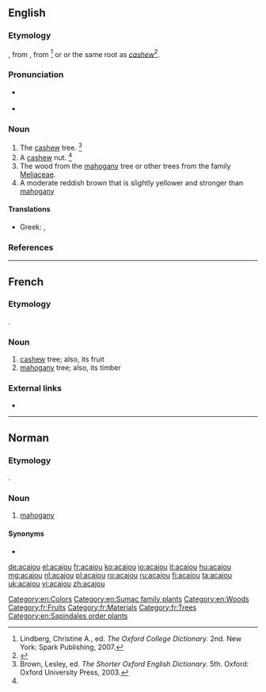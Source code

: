 ==English==

===Etymology===
{{borrowing|fr|acajou||cashew|lang=en}}, from {{etyl|pt|en}} {{m|pt|acaju}}, from {{etyl|tpw|en}} {{m|tpw|acaju}}<ref name=OCD>Lindberg, Christine A., ed. ''The Oxford College Dictionary.'' 2nd. New York: Spark Publishing, 2007.</ref> or {{m|tpw|agapu|agapú|mahogany}} or the same root as ''[[cashew]]''<ref>{{R:Dictionary.com}}</ref>.

===Pronunciation===
* {{a|RP}} {{IPA|/ˈæ.kə.ʒuː/|lang=en}}
* {{a|US}} {{IPA|/ˈæ.kəˌʒu/|/ˈæ.kəˌd͡ʒu/|/a.kaˈʒu/|lang=en}}

===Noun===
{{en-noun}}

# The [[cashew]] tree. {{defdate|From the late 16th century.}}<ref name=SOED>Brown, Lesley, ed. ''The Shorter Oxford English Dictionary.'' 5th. Oxford: Oxford University Press, 2003.</ref>
# A [[cashew]] nut. {{defdate|From the late 16th century.}}<ref name=SOED/>
# The wood from the [[mahogany]] tree or other trees from the family [[Meliaceae]].
# A moderate reddish brown that is slightly yellower and stronger than [[mahogany]] {{color panel|4C2F27}}

====Translations====
{{trans-see|cashew tree|cashew}}

{{trans-see|cashew nut|cashew nut}}

{{trans-see|wood from trees of Meliaceae family|mahogany}}

{{trans-top|moderate reddish brown colour}}
* Greek: {{t+|el|ακαζού|n|sc=Grek}}, {{t|el|καστανοκόκκινο|n|sc=Grek}}
{{trans-mid}}
{{trans-bottom}}

===References===
<references/>

[[Category:en:Colors]]
[[Category:en:Sumac family plants]]
[[Category:en:Woods]]

----

==French==

===Etymology===
{{borrowing|pt|acaju|lang=fr}}.

===Noun===
{{fr-noun|m}}

# [[cashew]] tree; also, its fruit
# [[mahogany]] tree; also, its timber

===External links===
* {{R:TLFi}}

[[Category:fr:Fruits]]
[[Category:fr:Materials]]
[[Category:fr:Trees]]
[[Category:en:Sapindales order plants]]

----

==Norman==

===Etymology===
{{borrowing|fr|acajou|lang=nrf}}.

===Noun===
{{nrf-noun|m}}

# {{lb|nrf|Jersey}} [[mahogany]]

====Synonyms====
* {{l|nrf|méaguinné}}

{{catlangcode|nrf|Woods|Trees}}

[[de:acajou]]
[[el:acajou]]
[[fr:acajou]]
[[ko:acajou]]
[[io:acajou]]
[[it:acajou]]
[[hu:acajou]]
[[mg:acajou]]
[[nl:acajou]]
[[pl:acajou]]
[[ro:acajou]]
[[ru:acajou]]
[[fi:acajou]]
[[ta:acajou]]
[[uk:acajou]]
[[vi:acajou]]
[[zh:acajou]]